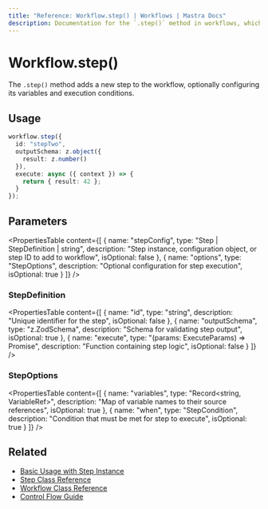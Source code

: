 ```yaml
---
title: "Reference: Workflow.step() | Workflows | Mastra Docs"
description: Documentation for the `.step()` method in workflows, which adds a new step to the workflow.
---
```


# Workflow.step()

The `.step()` method adds a new step to the workflow, optionally configuring its variables and execution conditions.

## Usage

```typescript
workflow.step({
  id: "stepTwo",
  outputSchema: z.object({
    result: z.number()
  }),
  execute: async ({ context }) => {
    return { result: 42 };
  }
});
```

## Parameters

<PropertiesTable
  content={[
    {
      name: "stepConfig",
      type: "Step | StepDefinition | string",
      description: "Step instance, configuration object, or step ID to add to workflow",
      isOptional: false
    },
    {
      name: "options",
      type: "StepOptions",
      description: "Optional configuration for step execution",
      isOptional: true
    }
  ]}
/>

### StepDefinition

<PropertiesTable
  content={[
    {
      name: "id",
      type: "string",
      description: "Unique identifier for the step",
      isOptional: false
    },
    {
      name: "outputSchema",
      type: "z.ZodSchema",
      description: "Schema for validating step output",
      isOptional: true
    },
    {
      name: "execute",
      type: "(params: ExecuteParams) => Promise<any>",
      description: "Function containing step logic",
      isOptional: false
    }
  ]}
/>

### StepOptions

<PropertiesTable
  content={[
    {
      name: "variables",
      type: "Record<string, VariableRef>",
      description: "Map of variable names to their source references",
      isOptional: true
    },
    {
      name: "when",
      type: "StepCondition",
      description: "Condition that must be met for step to execute",
      isOptional: true
    }
  ]}
/>

## Related
- [Basic Usage with Step Instance](../../workflows/steps.mdx)
- [Step Class Reference](./step-class.mdx)
- [Workflow Class Reference](./workflow.mdx)
- [Control Flow Guide](../../workflows/control-flow.mdx)
```
